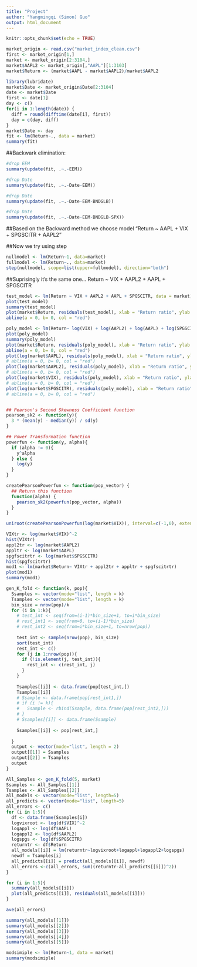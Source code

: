 ```yaml
---
title: "Project"
author: "Yangmingqi (Simon) Guo"
output: html_document
---
```


```r
knitr::opts_chunk$set(echo = TRUE)
```

```r
market_origin <- read.csv("market_index_clean.csv")
first <- market_origin[1,]
market <- market_origin[2:3104,]
market$AAPL2 <- market_origin[,"AAPL"][1:3103]
market$Return <- (market$AAPL - market$AAPL2)/market$AAPL2
```

```r
library(lubridate)
market$Date <- market_origin$Date[2:3104]
date <- market$Date
first <- date[1]
day <- c()
for(i in 1:length(date)) {
  diff = round(difftime(date[i], first))
  day = c(day, diff)
}
market$Date <- day
fit <- lm(Return~., data = market)
summary(fit)
```

##Backwark elimination:

```r
#drop EEM
summary(update(fit, .~.-EEM))
```

```r
#drop Date
summary(update(fit, .~.-Date-EEM))
```


```r
#drop Date
summary(update(fit, .~.-Date-EEM-BNDGLB))
```

```r
#drop Date
summary(update(fit, .~.-Date-EEM-BNDGLB-SPX))
```


##Based on the Backward method we choose model "Return ~ AAPL + VIX + SPGSCITR + AAPL2"

##Now we try using step

```r
nullmodel <- lm(Return~1, data=market)
fullmodel <- lm(Return~., data=market)
step(nullmodel, scope=list(upper=fullmodel), direction="both")
```

##Suprisingly it's the same one... Return ~ VIX + AAPL2 + AAPL + SPGSCITR

```r
test_model <- lm(Return ~ VIX + AAPL2 + AAPL + SPGSCITR, data = market)
plot(test_model)
summary(test_model)
plot(market$Return, residuals(test_model), xlab = "Return ratio", ylab = "Residuals")
abline(a = 0, b= 0, col = "red")
```

```r
poly_model <- lm(Return~ log(VIX) + log(AAPL2) + log(AAPL) + log(SPGSCITR), data = market)
plot(poly_model)
summary(poly_model)
plot(market$Return, residuals(poly_model), xlab = "Return ratio", ylab = "Residuals")
abline(a = 0, b= 0, col = "red")
plot(log(market$AAPL), residuals(poly_model), xlab = "Return ratio", ylab = "Residuals")
# abline(a = 0, b= 0, col = "red")
plot(log(market$AAPL2), residuals(poly_model), xlab = "Return ratio", ylab = "Residuals")
# abline(a = 0, b= 0, col = "red")
plot(log(market$VIX), residuals(poly_model), xlab = "Return ratio", ylab = "Residuals")
# abline(a = 0, b= 0, col = "red")
plot(log(market$SPGSCITR), residuals(poly_model), xlab = "Return ratio", ylab = "Residuals")
# abline(a = 0, b= 0, col = "red")


## Pearson's Second Skewness Coefficient function
pearson_sk2 <- function(y){
  3 * (mean(y) - median(y)) / sd(y)
}

## Power Transformation function
powerfun <- function(y, alpha){
  if (alpha != 0){
    y^alpha
  } else {
    log(y)
  }
}

createPearsonPowerfun <- function(pop_vector) {
  ## Return this function
  function(alpha) { 
    pearson_sk2(powerfun(pop_vector, alpha))
  }
}

uniroot(createPearsonPowerfun(log(market$VIX)), interval=c(-1,0), extendInt = "yes")$root

VIXtr <- log(market$VIX)^-2
hist(VIXtr)
appl2tr <- log(market$AAPL2)
appltr <- log(market$AAPL)
spgfscitrtr <- log(market$SPGSCITR)
hist(spgfscitrtr)
mod1 <- lm(market$Return~ VIXtr + appl2tr + appltr + spgfscitrtr)
plot(mod1)
summary(mod1)

gen_K_fold <- function(k, pop){
  Ssamples <- vector(mode="list", length = k)
  Tsamples <- vector(mode="list", length = k)
  bin_size = nrow(pop)/k
  for (i in 1:k){
    # test_int <- seq(from=(i-1)*bin_size+1, to=i*bin_size)
    # rest_int1 <- seq(from=0, to=(i-1)*bin_size)
    # rest_int2 <- seq(from=i*bin_size+1, to=nrow(pop))
    
    test_int <- sample(nrow(pop), bin_size)
    sort(test_int)
    rest_int <- c()
    for (j in 1:nrow(pop)){
      if (!is.element(j, test_int)){
        rest_int <- c(rest_int, j)
      }
    }
    
    Tsamples[[i]] <- data.frame(pop[test_int,])
    Tsamples[[i]]
    # Ssample <- data.frame(pop[rest_int1,])
    # if (i != k){
    #   Ssample <- rbind(Ssample, data.frame(pop[rest_int2,]))
    # }
    # Ssamples[[i]] <- data.frame(Ssample)
    
    Ssamples[[i]] <- pop[rest_int,]
    
  }
  output <- vector(mode="list", length = 2)
  output[[1]] = Ssamples
  output[[2]] = Tsamples
  output
}

All_Samples <- gen_K_fold(5, market)
Ssamples <- All_Samples[[1]]
Tsamples <- All_Samples[[2]]
all_models <- vector(mode="list", length=5)
all_predicts <- vector(mode="list", length=5)
all_errors <- c()
for (i in 1:5){
  df <- data.frame(Ssamples[i])
  logvixroot <- log(df$VIX)^-2
  logappl <- log(df$AAPL)
  logappl2 <- log(df$AAPL2)
  logspgs <- log(df$SPGSCITR)
  returntr <- df$Return
  all_models[[i]] = lm(returntr~logvixroot+logappl+logappl2+logspgs)
  newdf = Tsamples[i]
  all_predicts[[i]] = predict(all_models[[i]], newdf)
  all_errors <-c(all_errors, sum((returntr-all_predicts[[i]])^2))
}

for (i in 1:5){
  summary(all_models[[i]])
  plot(all_predicts[[i]], residuals(all_models[[i]]))
}

ave(all_errors)

summary(all_models[[1]])
summary(all_models[[2]])
summary(all_models[[3]])
summary(all_models[[4]])
summary(all_models[[5]])

modsimiple <- lm(Return~1, data = market)
summary(modsimiple)
```




